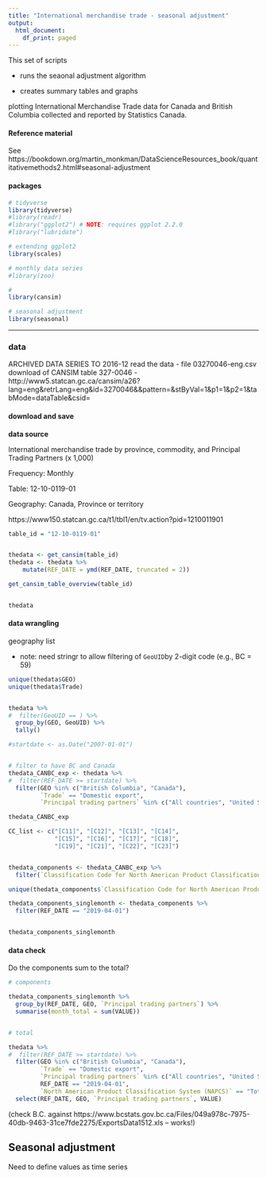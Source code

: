```yaml
---
title: "International merchandise trade - seasonal adjustment"
output:
  html_document:
    df_print: paged
---
```

<!--
Copyright 2018-2019 Province of British Columbia

Licensed under the Apache License, Version 2.0 (the "License");
you may not use this file except in compliance with the License.
You may obtain a copy of the License at

http://www.apache.org/licenses/LICENSE-2.0

Unless required by applicable law or agreed to in writing, software distributed under the License is distributed on an "AS IS" BASIS,
WITHOUT WARRANTIES OR CONDITIONS OF ANY KIND, either express or implied.
See the License for the specific language governing permissions and limitations under the License.
-->


This set of scripts 

* runs the seaonal adjustment algorithm

* creates summary tables and graphs 

plotting International Merchandise Trade data for Canada and British Columbia collected and reported by Statistics Canada.


#### Reference material

See https://bookdown.org/martin_monkman/DataScienceResources_book/quantitativemethods2.html#seasonal-adjustment 


#### packages



```r

# tidyverse
library(tidyverse)
#library(readr)
#library("ggplot2") # NOTE: requires ggplot 2.2.0 
#library("lubridate")

# extending ggplot2
library(scales)

# monthly data series
#library(zoo)

#
library(cansim)

# seasonal adjustment
library(seasonal)

```

---

### data


ARCHIVED DATA SERIES TO 2016-12 
read the data
- file 03270046-eng.csv download of CANSIM table 327-0046
- http://www5.statcan.gc.ca/cansim/a26?lang=eng&retrLang=eng&id=3270046&&pattern=&stByVal=1&p1=1&p2=1&tabMode=dataTable&csid=


#### download and save

**data source**

International merchandise trade by province, commodity, and Principal Trading Partners (x 1,000)

Frequency: Monthly

Table: 12-10-0119-01

Geography: Canada, Province or territory



https://www150.statcan.gc.ca/t1/tbl1/en/tv.action?pid=1210011901




```r

table_id = "12-10-0119-01"


thedata <- get_cansim(table_id)
thedata <- thedata %>%
    mutate(REF_DATE = ymd(REF_DATE, truncated = 2)) 

get_cansim_table_overview(table_id)


thedata


```




#### data wrangling


geography list

* note: need stringr to allow filtering of `GeoUID`by 2-digit code (e.g., BC = 59)

```r

unique(thedata$GEO)
unique(thedata$Trade)


thedata %>%
#  filter(GeoUID == ) %>%
  group_by(GEO, GeoUID) %>%
  tally()

```





```r

#startdate <- as.Date("2007-01-01")


# filter to have BC and Canada
thedata_CANBC_exp <- thedata %>%
#  filter(REF_DATE >= startdate) %>%
  filter(GEO %in% c("British Columbia", "Canada"), 
         `Trade` == "Domestic export",
         `Principal trading partners` %in% c("All countries", "United States"))

thedata_CANBC_exp

CC_list <- c("[C11]", "[C12]", "[C13]", "[C14]",
             "[C15]", "[C16]", "[C17]", "[C18]",
             "[C19]", "[C21]", "[C22]", "[C23]")


thedata_components <- thedata_CANBC_exp %>%
  filter(`Classification Code for North American Product Classification System (NAPCS)` %in% CC_list)

unique(thedata_components$`Classification Code for North American Product Classification System (NAPCS)`)

thedata_components_singlemonth <- thedata_components %>%
  filter(REF_DATE == "2019-04-01")


thedata_components_singlemonth

```


#### data check

Do the components sum to the total?

```r

# components

thedata_components_singlemonth %>%
  group_by(REF_DATE, GEO, `Principal trading partners`) %>%
  summarise(month_total = sum(VALUE))


# total

thedata %>%
#  filter(REF_DATE >= startdate) %>%
  filter(GEO %in% c("British Columbia", "Canada"), 
         `Trade` == "Domestic export",
         `Principal trading partners` %in% c("All countries", "United States"),
         REF_DATE == "2019-04-01",
         `North American Product Classification System (NAPCS)` == "Total of all merchandise") %>%
  select(REF_DATE, GEO, `Principal trading partners`, VALUE)


```

(check B.C. against https://www.bcstats.gov.bc.ca/Files/049a978c-7975-40db-9463-31ce7fde2275/ExportsData1512.xls -- works!)


## Seasonal adjustment

Need to define values as time series


